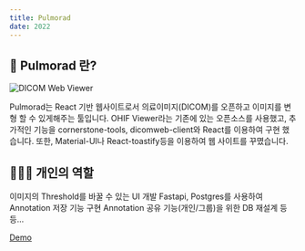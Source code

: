 ```yaml
---
title: Pulmorad
date: 2022
---
```


## 🎉 Pulmorad 란?

![DICOM Web Viewer](/img/pulmorad.png)

Pulmorad는 React 기반 웹사이트로서 의료이미지(DICOM)를 오픈하고 이미지를 변형 할 수 있게해주는 툴입니다. OHIF Viewer라는 기존에 있는 오픈소스를 사용했고, 추가적인 기능을 cornerstone-tools, dicomweb-client와 React를 이용하여 구현 했습니다. 또한, Material-UI나 React-toastify등을 이용하여 웹 사이트를 꾸몄습니다.

## 👨🏻‍💻 개인의 역할
이미지의 Threshold를 바꿀 수 있는 UI 개발
Fastapi, Postgres를 사용하여 Annotation 저장 기능 구현
Annotation 공유 기능(개인/그룹)을 위한 DB 재설계
등등...

[Demo](https://github.com/donghakang/Pulmorad)